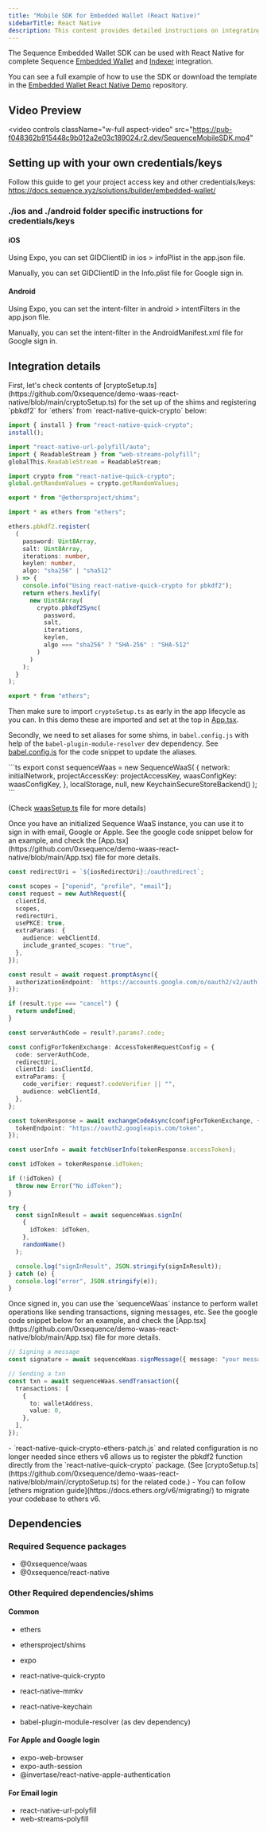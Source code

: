 ---
title: "Mobile SDK for Embedded Wallet (React Native)"
sidebarTitle: React Native
description: This content provides detailed instructions on integrating the Sequence Embedded Wallet SDK with React Native for complete wallet and indexer integration.
---

The Sequence Embedded Wallet SDK can be used with React Native for complete Sequence [Embedded Wallet](/solutions/wallets/embedded-wallet/overview) and [Indexer](/api/indexer/overview) integration.

You can see a full example of how to use the SDK or download the template in the [Embedded Wallet React Native Demo](https://github.com/0xsequence/demo-waas-react-native) repository.

## Video Preview

<video
  controls
  className="w-full aspect-video"
  src="https://pub-f048362b915448c9b012a2e03c189024.r2.dev/SequenceMobileSDK.mp4"
></video>

## Setting up with your own credentials/keys

Follow this guide to get your project access key and other credentials/keys: https://docs.sequence.xyz/solutions/builder/embedded-wallet/

### ./ios and ./android folder specific instructions for credentials/keys

#### iOS

Using Expo, you can set GIDClientID in ios > infoPlist in the app.json file.

Manually, you can set GIDClientID in the Info.plist file for Google sign in.

#### Android

Using Expo, you can set the intent-filter in android > intentFilters in the app.json file.

Manually, you can set the intent-filter in the AndroidManifest.xml file for Google sign in.

## Integration details

<Steps>
  <Step title="Setup shims for ethers and other crypto related packages">
First, let's check contents of [cryptoSetup.ts](https://github.com/0xsequence/demo-waas-react-native/blob/main/cryptoSetup.ts) for the set up of the shims and registering `pbkdf2` for `ethers` from `react-native-quick-crypto` below:

```ts
import { install } from "react-native-quick-crypto";
install();

import "react-native-url-polyfill/auto";
import { ReadableStream } from "web-streams-polyfill";
globalThis.ReadableStream = ReadableStream;

import crypto from "react-native-quick-crypto";
global.getRandomValues = crypto.getRandomValues;

export * from "@ethersproject/shims";

import * as ethers from "ethers";

ethers.pbkdf2.register(
  (
    password: Uint8Array,
    salt: Uint8Array,
    iterations: number,
    keylen: number,
    algo: "sha256" | "sha512"
  ) => {
    console.info("Using react-native-quick-crypto for pbkdf2");
    return ethers.hexlify(
      new Uint8Array(
        crypto.pbkdf2Sync(
          password,
          salt,
          iterations,
          keylen,
          algo === "sha256" ? "SHA-256" : "SHA-512"
        )
      )
    );
  }
);

export * from "ethers";
```

Then make sure to import `cryptoSetup.ts` as early in the app lifecycle as you can. In this demo these are imported and set at the top in [App.tsx](https://github.com/0xsequence/demo-waas-react-native/blob/main/App.tsx).

Secondly, we need to set aliases for some shims, in `babel.config.js` with help of the `babel-plugin-module-resolver` dev dependency. See [babel.config.js](https://github.com/0xsequence/demo-waas-react-native/blob/main//babel.config.js) for the code snippet to update the aliases.

  </Step>
  <Step title="Initialize Sequence WaaS">
```ts
export const sequenceWaas = new SequenceWaaS(
  {
    network: initialNetwork,
    projectAccessKey: projectAccessKey,
    waasConfigKey: waasConfigKey,
  },
  localStorage,
  null,
  new KeychainSecureStoreBackend()
);
```

(Check [waasSetup.ts](https://github.com/0xsequence/demo-waas-react-native/blob/main/waasSetup.ts) file for more details)

  </Step>
  <Step title="Signing in">
Once you have an initialized Sequence WaaS instance, you can use it to sign in with email, Google or Apple. See the google code snippet below for an example, and check the [App.tsx](https://github.com/0xsequence/demo-waas-react-native/blob/main/App.tsx) file for more details.

```ts
const redirectUri = `${iosRedirectUri}:/oauthredirect`;

const scopes = ["openid", "profile", "email"];
const request = new AuthRequest({
  clientId,
  scopes,
  redirectUri,
  usePKCE: true,
  extraParams: {
    audience: webClientId,
    include_granted_scopes: "true",
  },
});

const result = await request.promptAsync({
  authorizationEndpoint: `https://accounts.google.com/o/oauth2/v2/auth`,
});

if (result.type === "cancel") {
  return undefined;
}

const serverAuthCode = result?.params?.code;

const configForTokenExchange: AccessTokenRequestConfig = {
  code: serverAuthCode,
  redirectUri,
  clientId: iosClientId,
  extraParams: {
    code_verifier: request?.codeVerifier || "",
    audience: webClientId,
  },
};

const tokenResponse = await exchangeCodeAsync(configForTokenExchange, {
  tokenEndpoint: "https://oauth2.googleapis.com/token",
});

const userInfo = await fetchUserInfo(tokenResponse.accessToken);

const idToken = tokenResponse.idToken;

if (!idToken) {
  throw new Error("No idToken");
}

try {
  const signInResult = await sequenceWaas.signIn(
    {
      idToken: idToken,
    },
    randomName()
  );

  console.log("signInResult", JSON.stringify(signInResult));
} catch (e) {
  console.log("error", JSON.stringify(e));
}
```

  </Step>
  <Step title="Wallet operations">
Once signed in, you can use the `sequenceWaas` instance to perform wallet operations like sending transactions, signing messages, etc. See the google code snippet below for an example, and check the [App.tsx](https://github.com/0xsequence/demo-waas-react-native/blob/main/App.tsx) file for more details.

```ts
// Signing a message
const signature = await sequenceWaas.signMessage({ message: "your message" });

// Sending a txn
const txn = await sequenceWaas.sendTransaction({
  transactions: [
    {
      to: walletAddress,
      value: 0,
    },
  ],
});
```

  </Step>
  <Step title="Migration notes for Ethers v6 update">
- `react-native-quick-crypto-ethers-patch.js` and related configuration is no longer needed since ethers v6 allows us to register the pbkdf2 function directly from the `react-native-quick-crypto` package. (See [cryptoSetup.ts](https://github.com/0xsequence/demo-waas-react-native/blob/main//cryptoSetup.ts) for the related code.)
- You can follow [ethers migration guide](https://docs.ethers.org/v6/migrating/) to migrate your codebase to ethers v6.

<br/>
  </Step>
</Steps>

## Dependencies

### Required Sequence packages

- @0xsequence/waas
- @0xsequence/react-native

### Other Required dependencies/shims

#### Common

- ethers
- ethersproject/shims
- expo
- react-native-quick-crypto
- react-native-mmkv
- react-native-keychain

- babel-plugin-module-resolver (as dev dependency)

#### For Apple and Google login

- expo-web-browser
- expo-auth-session
- @invertase/react-native-apple-authentication

#### For Email login

- react-native-url-polyfill
- web-streams-polyfill
